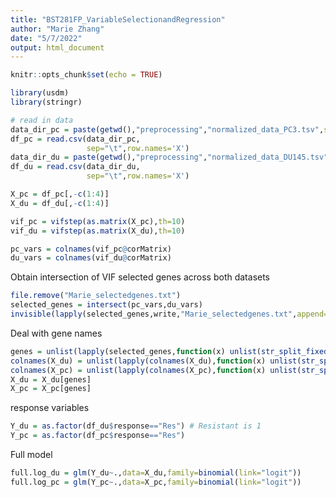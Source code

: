 ```yaml
---
title: "BST281FP_VariableSelectionandRegression"
author: "Marie Zhang"
date: "5/7/2022"
output: html_document
---
```


```r
knitr::opts_chunk$set(echo = TRUE)
```

```r
library(usdm)
library(stringr)
```


```r
# read in data
data_dir_pc = paste(getwd(),"preprocessing","normalized_data_PC3.tsv",sep='/') 
df_pc = read.csv(data_dir_pc,
                 sep="\t",row.names='X')
data_dir_du = paste(getwd(),"preprocessing","normalized_data_DU145.tsv",sep='/') 
df_du = read.csv(data_dir_du,
                 sep="\t",row.names='X')
```


```r
X_pc = df_pc[,-c(1:4)]
X_du = df_du[,-c(1:4)]
```

```r
vif_pc = vifstep(as.matrix(X_pc),th=10)
vif_du = vifstep(as.matrix(X_du),th=10)
```

```r
pc_vars = colnames(vif_pc@corMatrix)
du_vars = colnames(vif_du@corMatrix)
```

Obtain intersection of VIF selected genes across both datasets
```r
file.remove("Marie_selectedgenes.txt")
selected_genes = intersect(pc_vars,du_vars)
invisible(lapply(selected_genes,write,"Marie_selectedgenes.txt",append=TRUE))
```

Deal with gene names
```r
genes = unlist(lapply(selected_genes,function(x) unlist(str_split_fixed(x,"[\\.,\\.]",3))[3]))
colnames(X_du) = unlist(lapply(colnames(X_du),function(x) unlist(str_split_fixed(x,"[\\.,\\.]",3))[3]))
colnames(X_pc) = unlist(lapply(colnames(X_pc),function(x) unlist(str_split_fixed(x,"[\\.,\\.]",3))[3]))
X_du = X_du[genes]
X_pc = X_pc[genes]
```

response variables
```r
Y_du = as.factor(df_du$response=="Res") # Resistant is 1
Y_pc = as.factor(df_pc$response=="Res")
```

Full model
```r
full.log_du = glm(Y_du~.,data=X_du,family=binomial(link="logit"))
full.log_pc = glm(Y_pc~.,data=X_pc,family=binomial(link="logit"))
```


